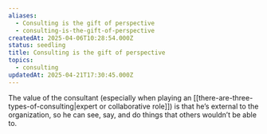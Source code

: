 ```yaml
---
aliases:
  - Consulting is the gift of perspective
  - consulting-is-the-gift-of-perspective
createdAt: 2025-04-06T10:28:54.000Z
status: seedling
title: Consulting is the gift of perspective
topics:
  - consulting
updatedAt: 2025-04-21T17:30:45.000Z
---
```

The value of the consultant (especially when playing an [[there-are-three-types-of-consulting|expert or collaborative role]]) is that he’s external to the organization, so he can see, say, and do things that others wouldn’t be able to.

